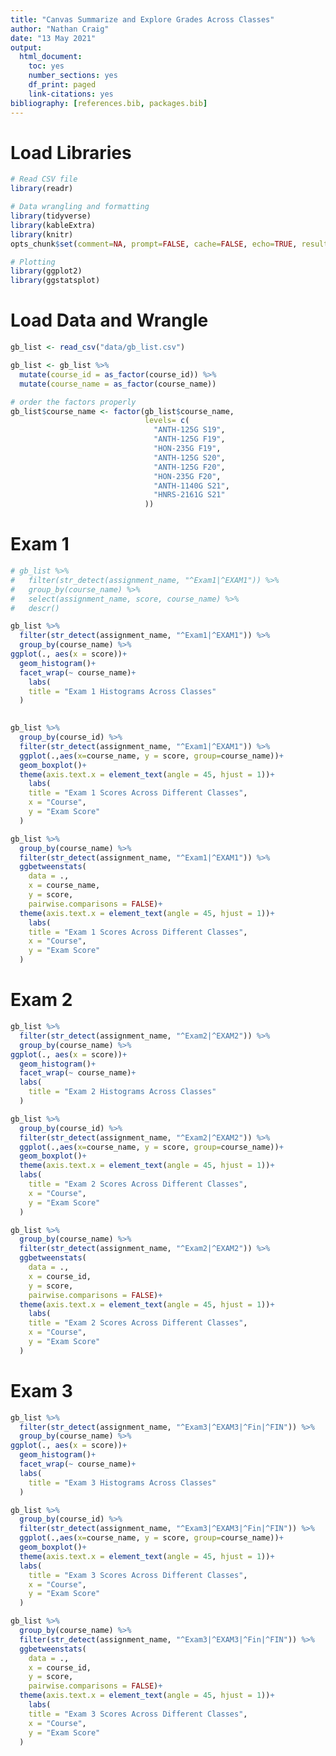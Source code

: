 ```yaml
---
title: "Canvas Summarize and Explore Grades Across Classes"
author: "Nathan Craig"
date: "13 May 2021"
output:
  html_document:
    toc: yes
    number_sections: yes
    df_print: paged
    link-citations: yes
bibliography: [references.bib, packages.bib]
---
```


# Load Libraries

```r

# Read CSV file
library(readr)

# Data wrangling and formatting
library(tidyverse)
library(kableExtra)
library(knitr)
opts_chunk$set(comment=NA, prompt=FALSE, cache=FALSE, echo=TRUE, results='asis')

# Plotting
library(ggplot2)
library(ggstatsplot)
```

# Load Data and Wrangle
```r
gb_list <- read_csv("data/gb_list.csv")

gb_list <- gb_list %>% 
  mutate(course_id = as_factor(course_id)) %>% 
  mutate(course_name = as_factor(course_name))
```


```r
# order the factors properly
gb_list$course_name <- factor(gb_list$course_name,
                              levels= c(
                                "ANTH-125G S19",
                                "ANTH-125G F19",
                                "HON-235G F19",
                                "ANTH-125G S20",
                                "ANTH-125G F20",
                                "HON-235G F20",
                                "ANTH-1140G S21",
                                "HNRS-2161G S21"
                              ))
```

# Exam 1

```r
# gb_list %>% 
#   filter(str_detect(assignment_name, "^Exam1|^EXAM1")) %>% 
#   group_by(course_name) %>%
#   select(assignment_name, score, course_name) %>% 
#   descr()
```

```r
gb_list %>% 
  filter(str_detect(assignment_name, "^Exam1|^EXAM1")) %>% 
  group_by(course_name) %>% 
ggplot(., aes(x = score))+
  geom_histogram()+
  facet_wrap(~ course_name)+
    labs(
    title = "Exam 1 Histograms Across Classes"
  )
  
```

```r
gb_list %>% 
  group_by(course_id) %>% 
  filter(str_detect(assignment_name, "^Exam1|^EXAM1")) %>% 
  ggplot(.,aes(x=course_name, y = score, group=course_name))+
  geom_boxplot()+
  theme(axis.text.x = element_text(angle = 45, hjust = 1))+
    labs(
    title = "Exam 1 Scores Across Different Classes",
    x = "Course",
    y = "Exam Score"
  )
```

```r
gb_list %>% 
  group_by(course_name) %>% 
  filter(str_detect(assignment_name, "^Exam1|^EXAM1")) %>%
  ggbetweenstats(
    data = .,
    x = course_name,
    y = score,
    pairwise.comparisons = FALSE)+
  theme(axis.text.x = element_text(angle = 45, hjust = 1))+
    labs(
    title = "Exam 1 Scores Across Different Classes",
    x = "Course",
    y = "Exam Score"
  )
```

# Exam 2

```r
gb_list %>% 
  filter(str_detect(assignment_name, "^Exam2|^EXAM2")) %>% 
  group_by(course_name) %>% 
ggplot(., aes(x = score))+
  geom_histogram()+
  facet_wrap(~ course_name)+
  labs(
    title = "Exam 2 Histograms Across Classes"
  )
```

```r
gb_list %>% 
  group_by(course_id) %>% 
  filter(str_detect(assignment_name, "^Exam2|^EXAM2")) %>% 
  ggplot(.,aes(x=course_name, y = score, group=course_name))+
  geom_boxplot()+
  theme(axis.text.x = element_text(angle = 45, hjust = 1))+
  labs(
    title = "Exam 2 Scores Across Different Classes",
    x = "Course",
    y = "Exam Score"
  )
```

```r
gb_list %>% 
  group_by(course_name) %>% 
  filter(str_detect(assignment_name, "^Exam2|^EXAM2")) %>%
  ggbetweenstats(
    data = .,
    x = course_id,
    y = score,
    pairwise.comparisons = FALSE)+
  theme(axis.text.x = element_text(angle = 45, hjust = 1))+
    labs(
    title = "Exam 2 Scores Across Different Classes",
    x = "Course",
    y = "Exam Score"
  )
```

# Exam 3

```r
gb_list %>% 
  filter(str_detect(assignment_name, "^Exam3|^EXAM3|^Fin|^FIN")) %>% 
  group_by(course_name) %>% 
ggplot(., aes(x = score))+
  geom_histogram()+
  facet_wrap(~ course_name)+
  labs(
    title = "Exam 3 Histograms Across Classes"
  )
```

```r
gb_list %>% 
  group_by(course_id) %>% 
  filter(str_detect(assignment_name, "^Exam3|^EXAM3|^Fin|^FIN")) %>% 
  ggplot(.,aes(x=course_name, y = score, group=course_name))+
  geom_boxplot()+
  theme(axis.text.x = element_text(angle = 45, hjust = 1))+
  labs(
    title = "Exam 3 Scores Across Different Classes",
    x = "Course",
    y = "Exam Score"
  )
```

```r
gb_list %>% 
  group_by(course_name) %>% 
  filter(str_detect(assignment_name, "^Exam3|^EXAM3|^Fin|^FIN")) %>%
  ggbetweenstats(
    data = .,
    x = course_id,
    y = score,
    pairwise.comparisons = FALSE)+
  theme(axis.text.x = element_text(angle = 45, hjust = 1))+
    labs(
    title = "Exam 3 Scores Across Different Classes",
    x = "Course",
    y = "Exam Score"
  )
```
